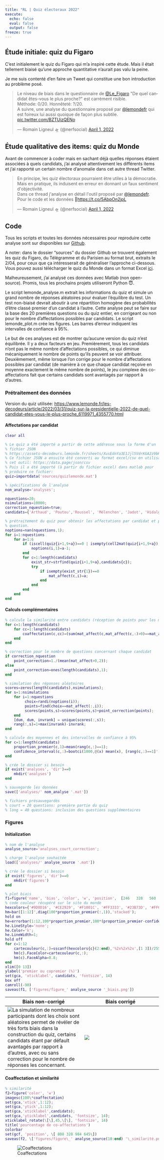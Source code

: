 ```yaml
---
title: "RL | Quiz électoraux 2022"
execute:
  echo: false
  eval: false
  output: false
freeze: true
---
```


## Étude initiale: quiz du Figaro

C'est initialement le quiz du Figaro qui m'a inspiré cette étude. Mais il était tellement biaisé qu'une approche quantitative n'aurait pas valu la peine.

Je me suis contenté d'en faire un Tweet qui constitue une bon introduction au problème posé.

<blockquote class="twitter-tweet"><p lang="fr" dir="ltr">Le niveau de biais dans le questionnaire de <a href="https://twitter.com/Le_Figaro?ref_src=twsrc%5Etfw">@Le_Figaro</a> &quot;De quel candidat êtes-vous le plus proche?&quot; est carrément risible. <br>Méthode: 0/20. Honnêteté: ?/20. <br>A suivre, une analyse du questionnaire proposé par <a href="https://twitter.com/lemondefr?ref_src=twsrc%5Etfw">@lemondefr</a> qui est foireux lui aussi quoique de façon plus subtile. <a href="https://t.co/BZTUizQENo">pic.twitter.com/BZTUizQENo</a></p>&mdash; Romain Ligneul 🛸 (@nerfsocial) <a href="https://twitter.com/nerfsocial/status/1509783872174706698?ref_src=twsrc%5Etfw">April 1, 2022</a></blockquote> <script async src="https://platform.twitter.com/widgets.js" charset="utf-8"></script> 

## Étude qualitative des items: quiz du Monde

Avant de commencer à coder mais en sachant déjà quelles réponses étaient associées à quels candidats, j'ai analysé attentivement les différents items et j'ai rapporté un certain nombre d'anomalie dans cet autre thread Twitter.

<blockquote class="twitter-tweet"><p lang="fr" dir="ltr">En principe, les quiz électoraux pourraient être utiles à la démocratie. Mais en pratique, ils induisent en erreur en donnant un faux sentiment d&#39;objectivité.<br>Dans ce thread j&#39;analyse en détail l&#39;outil proposé par <a href="https://twitter.com/lemondefr?ref_src=twsrc%5Etfw">@lemondefr</a>.<br>Pour le code et les données 🔽<a href="https://t.co/5AbpOn2jpL">https://t.co/5AbpOn2jpL</a></p>&mdash; Romain Ligneul 🛸 (@nerfsocial) <a href="https://twitter.com/nerfsocial/status/1509852362420236288?ref_src=twsrc%5Etfw">April 1, 2022</a></blockquote> <script async src="https://platform.twitter.com/widgets.js" charset="utf-8"></script> 

## Code

Tous les scripts et toutes les données nécessaires pour reproduire cette analyse sont sur disponibles sur [Github](https://github.com/romainligneul/quizlemonde).

A noter: dans le dossier "sources" du dossier Github se trouvent également les quiz du Figaro, du Télégramme et du Parisien au format brut, extraits le 2/04, pour ceux que ça intéresserait de généraliser l'approche ci-dessous. Vous pouvez aussi télécharger le quiz du Monde dans un format Excel [ici](https://github.com/romainligneul/quizlemonde/raw/main/sources/quizlemonde.xlsx).

Malheureusement, j'ai analysé ces données avec Matlab (non open-source). Promis, tous les prochains projets utiliseront Python 😇.

Le script lemonde_analyse.m extrait les informations du quiz et simule un grand nombre de réponses aléatoires pour évaluer l'équilibre du test. Un test non-biaisé devrait aboutir à une répartition homogène des probabilités d'être classé premier d'un candidat à l'autre. Cette analyse peut se faire sur la base des 20 premières questions ou du quiz entier, en corrigeant ou non pour le nombre d'affectations possibles par candidats. Le script lemonde_plot.m crée les figures. Les barres d'erreur indiquent les intervalles de confiance à 95%.

Le but de ces analyses est de montrer qu'aucune version du quiz n'est équilibrée. Il y a deux facteurs en jeu. Premièrement, tous les candidats n'ont pas le même nombre d'affectations possibles, ce qui diminue mécaniquement le nombre de points qu'ils peuvent se voir attribuer. Deuxièmement, même lorsque l'on corrige pour le nombre d'affectations possibles par candidat (de manière à ce que chaque candidat reçoive en moyenne exactement le même nombre de points), le jeu complexe des co-affectations fait que certains candidats sont avantagés par rapport à d'autres.

### Prétraitement des données

Version du quiz utilisée: <https://www.lemonde.fr/les-decodeurs/article/2022/03/31/quiz-sur-la-presidentielle-2022-de-quel-candidat-etes-vous-le-plus-proche_6119971_4355770.html>

#### Affectations par candidat

```matlab
clear all

% Le quiz a été importé a partir de cette addresse sous la forme d'un
% fichier JSON
% https://assets-decodeurs.lemonde.fr/sheets/XusEdnYa3E1Jjl5VdrKGA2z9bH1uwA_887
% Ce fichier JSON a ensuite été converti au format excel/csv en utilisant
% cet outil: https://data.page/json/csv
% Puis il a été importé (à partir du fichier excel) dans matlab pour
% produire ce fichier:
quiz=importdata('sources/quizlemonde.mat')

% spécifications de l'analyse
nom_analyse='analyses';

nquestions=20;
nsimulations=10000;
correction_nquestion=true;
candidats={'Arthaud', 'Poutou','Roussel', 'Mélenchon', 'Jadot', 'Hidalgo', 'Macron', 'Pécresse', 'Lassalle', 'Dupont-Aignan', 'Le Pen', 'Zemmour'};

% prétraitement du quiz pour obtenir les affectations par candidat et par
% question.
noptions=nan(nquestions,1);
for i=1:nquestions
    for a=1:6
        if (iscell(quiz{i+1,9+a})==0 | isempty(cell2mat(quiz{i+1,9+a}))) & isnan(noptions(i,1))
            noptions(i,1)=a-1;
        end
        for c=1:length(candidats)
            exist_str=strfind(quiz{i+1,9+a},candidats{c});
            try
                if isempty(exist_str{1})==0
                    mat_affect(c,i)=a;
                end
            end
        end
    end
end

```

#### Calculs complémentaires

```matlab
% calcule la similarité entre candidats (réception de points pour les mêmes réponses)
for c=1:length(candidats)
    for cc=1:length(candidats)
        coaffectation(c,cc)=(sum(mat_affect(c,mat_affect(c,:)>0)==mat_affect(cc,mat_affect(c,:)>0)))/sum(mat_affect(c,:)>0);
    end
end

% correction pour le nombre de questions concernant chaque candidat
if correction_nquestion
    point_correction=1./(mean(mat_affect>0,2));
else
    point_correction=ones(length(candidats),1);
end

% simulation des réponses aléatoires
scores=zeros(length(candidats),nsimulations);
for s=1:nsimulations
    for i=1:nquestions
         choix=randi(noptions(i));
         points=find(choix==mat_affect(:,i));
         scores(points,s)=scores(points,s)+point_correction(points);
    end
    [dum, dum, invrank] = unique(scores(:,s));
    rang(:,s)=1+max(invrank)-invrank;
end

% calcule des moyennes et des intervalles de confiance à 95%
for c=1:length(candidats)
    proportion_premier(c,1)=mean(rang(c,:)==1);
    confidence_interval(c,:)=bootci(1000,@(x) mean(x), [rang(c,:)==1]');
end

% crée le dossier si besoin
if exist('analyses', 'dir')==0
    mkdir('analyses')
end

% sauvegarde les données
save(['analyses/' nom_analyse '.mat'])

% fichiers présauvegardés
% court = 20 questions: première partie du quiz
% long = 40 questions: inclusion des questions supplémentaires
```

### Figures

#### Initialization

```matlab

% nom de l'analyse
analyse_source='analyses_court_correction';

% charge l'analyse souhaitée
load(['analyses/' analyse_source '.mat'])

% crée le dossier si besoin
if exist('figures', 'dir')==0
    mkdir('figures')
end

```

```matlab
% plot biais
f1=figure('name', 'bias', 'color', 'w', 'position',  [246   328   560   645] )
% code couleur récupéré sur le site du monde
hexcolors={'#9D0D16', '#CE2929', '#F1001C', '#FF3333', '#23B73D', '#FF668B', '#FF9F0E', '#0890C5', '#617B75', '#02279C', '#8D6026','#654519'};
hm=bar([1:12]',diag(100*proportion_premier(:,1)),'stacked');
hold on
he=errorbar(1:12,100*proportion_premier,100*(proportion_premier-confidence_interval(:,1)),100*(confidence_interval(:,2)-proportion_premier));
he.LineStyle='none';
he.Color='k';
he.LineWidth=1;
hold off
for c=1:12
    cartecouleur(c,:)=sscanf(hexcolors{c}(2:end),'%2x%2x%2x',[1 3])/255;
    hm(c).FaceColor=cartecouleur(c,:);
    hm(c).FaceAlpha=0.8;
end
xlim([0 13])
ylabel('premier ou copremier (%)')
set(gca, 'xticklabel', candidats, 'fontsize', 14)
box off
camroll(-90)
saveas(f1, ['figures/figure_' analyse_source '_biais.png'])

```

| Biais non-corrigé | Biais corrigé |
|------------------------------------|------------------------------------|
| ![La simulation de nombreux participants dont les choix sont aléatoires permet de révéler de très forts biais dans la construction du quiz, certains candidats étant par défault avantagés par rapport à d'autres, avec ou sans correction pour le nombre de réponses les concernant.](biais_noncorrige.png) | ![](biais_noncorrige.png) |

#### Coaffectation et similarité

```matlab
% similarité
f2=figure('color', 'w')
imagesc(100\*coaffectation) 
set(gca,'xtick',1:12); 
set(gca,'ytick',1:12); 
set(gca,'xticklabel',candidats); 
set(gca,'yticklabel',candidats, 'fontsize', 14); 
xticklabel_rotate(\[\],45,\[\], 'fontsize', 14) 
title('pourcentage de co-affectations') 
colorbar 
set(gcf, 'position', \[ 808 328 984 645\]) 
saveas(f2, \['figures/figure\_' analyse_source(10:end) '\_similarité.png'\])

```

![Coaffectations](coaffectations.png){fig-align="center"}


<script src="https://giscus.app/client.js"
        data-repo="romainligneul/giscus-comments"
        data-repo-id="R_kgDOMSMTIw"
        data-category="Comments OtherFR"
        data-category-id="DIC_kwDOMSMTI84Cgltq"
        data-mapping="pathname"
        data-strict="0"
        data-reactions-enabled="1"
        data-emit-metadata="0"
        data-input-position="top"
        data-theme="preferred_color_scheme"
        data-lang="en"
        crossorigin="anonymous"
        async>
</script>
